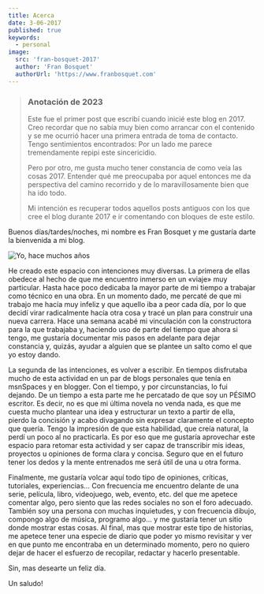 ```yaml
---
title: Acerca
date: 3-06-2017
published: true
keywords:
  - personal
image:
  src: 'fran-bosquet-2017'
  author: 'Fran Bosquet'
  authorUrl: 'https://www.franbosquet.com'
---
```


> ### Anotación de 2023
>
> Este fue el primer post que escribí cuando inicié este blog en 2017. Creo recordar que no sabía muy bien como arrancar con el contenido y se me ocurrió hacer una primera entrada de toma de contacto. Tengo sentimientos encontrados: Por un lado me parece tremendamente repipi este sincericidio.
>
> Pero por otro, me gusta mucho tener constancia de como veía las cosas 2017. Entender qué me preocupaba por aquel entonces me da perspectiva del camino recorrido y de lo maravillosamente bien que ha ido todo.
>
> Mi intención es recuperar todos aquellos posts antiguos con los que cree el blog durante 2017 e ir comentando con bloques de este estilo.

Buenos días/tardes/noches, mi nombre es Fran Bosquet y me gustaría darte la bienvenida a mi blog.

![Yo, hace muchos años](fran-bosquet-2017)

He creado este espacio con intenciones muy diversas. La primera de ellas obedece al hecho de que me encuentro inmerso en un «viaje» muy particular. Hasta hace poco dedicaba la mayor parte de mi tiempo a trabajar como técnico en una obra. En un momento dado, me percaté de que mi trabajo me hacía muy infeliz y que aquello iba a peor cada día, por lo que decidí virar radicalmente hacía otra cosa y tracé un plan para construir una nueva carrera. Hace una semana acabé mi vinculación con la constructora para la que trabajaba y, haciendo uso de parte del tiempo que ahora si tengo, me gustaría documentar mis pasos en adelante para dejar constancia y, quizás, ayudar a alguien que se plantee un salto como el que yo estoy dando.

La segunda de las intenciones, es volver a escribir. En tiempos disfrutaba mucho de esta actividad en un par de blogs personales que tenía en msnSpaces y en blogger. Con el tiempo, y por circunstancias, lo fui dejando. De un tiempo a esta parte me he percatado de que soy un PÉSIMO escritor. Es decir, no es que mi última novela no venda nada, es que me cuesta mucho plantear una idea y estructurar un texto a partir de ella, pierdo la concisión y acabo divagando sin expresar claramente el concepto que quería. Tengo la impresión de que esta habilidad, que creía natural, la perdí un poco al no practicarla. Es por eso que me gustaría aprovechar este espacio para retomar esta actividad y ser capaz de transcribir mis ideas, proyectos u opiniones de forma clara y concisa. Seguro que en el futuro tener los dedos y la mente entrenados me será útil de una u otra forma.

Finalmente, me gustaría volcar aquí todo tipo de opiniones, críticas, tutoriales, experiencias… Con frecuencia me encuentro delante de una serie, película, libro, videojuego, web, evento, etc. del que me apetece comentar algo, pero siento que las redes sociales no son el foro adecuado. También soy una persona con muchas inquietudes, y con frecuencia dibujo, compongo algo de música, programo algo… y me gustaría tener un sitio donde mostrar estas cosas. Al final, mas que mostrar este tipo de historias, me apetece tener una especie de diario que poder yo mismo revisitar y ver en que punto me encontraba en un determinado momento, pero no quiero dejar de hacer el esfuerzo de recopilar, redactar y hacerlo presentable.

Sin, mas desearte un feliz día.

Un saludo!

